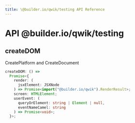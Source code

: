 ```yaml
---
title: \@builder.io/qwik/testing API Reference
---
```


# **API** @builder.io/qwik/testing

<h2 id="createdom" data-kind="Variable"><a aria-hidden="true" tabindex="-1" href="#createdom"><span class="icon icon-link"></span></a>createDOM </h2>

CreatePlatform and CreateDocument

```typescript
createDOM: () =>
  Promise<{
    render: (
      jsxElement: JSXNode
    ) => Promise<import("@builder.io/qwik").RenderResult>;
    screen: HTMLElement;
    userEvent: (
      queryOrElement: string | Element | null,
      eventNameCamel: string
    ) => Promise<void>;
  }>;
```
